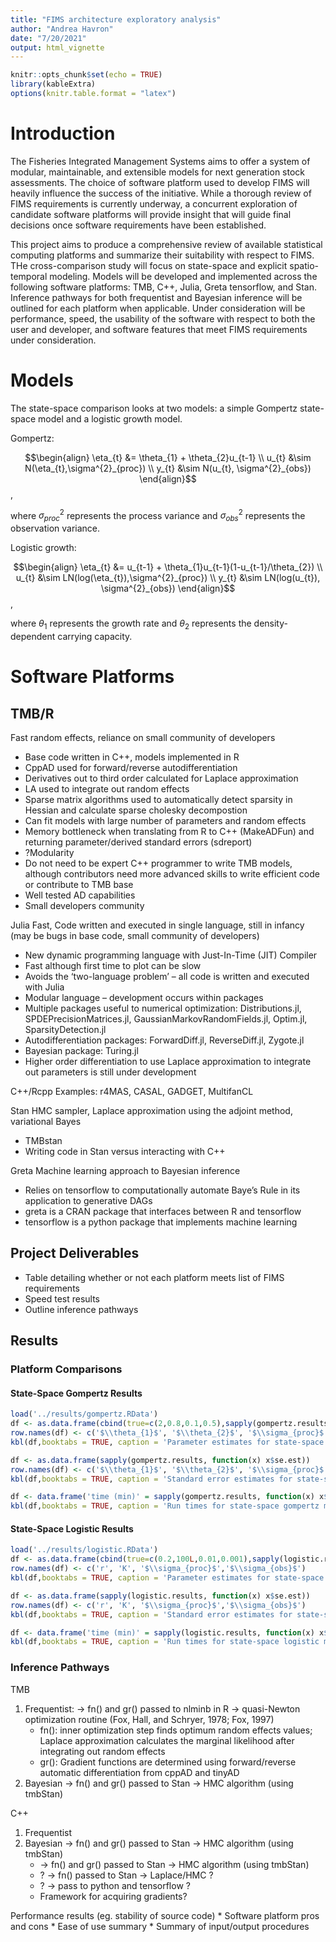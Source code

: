 ```yaml
---
title: "FIMS architecture exploratory analysis"
author: "Andrea Havron"
date: "7/20/2021"
output: html_vignette
---
```


```r
knitr::opts_chunk$set(echo = TRUE)
library(kableExtra)
options(knitr.table.format = "latex") 
```


# Introduction

The Fisheries Integrated Management Systems aims to offer a system of modular, maintainable, and extensible models for next generation stock assessments. The choice of software platform used to develop FIMS will heavily influence the success of the initiative. While a thorough review of FIMS requirements is currently underway, a concurrent exploration of candidate software platforms will provide insight that will guide final decisions once software requirements have been established.

This project aims to produce a comprehensive review of available statistical computing platforms and summarize their suitability with respect to FIMS. THe cross-comparison study will focus on state-space and explicit spatio-temporal modeling. Models will be developed and implemented across the following software platforms: TMB, C++, Julia, Greta tensorflow, and Stan. Inference pathways for both frequentist and Bayesian inference will be outlined for each platform when applicable. Under consideration will be performance, speed, the usability of the software with respect to both the user and developer, and software features that meet FIMS requirements under consideration.

# Models

The state-space comparison looks at two models: a simple Gompertz state-space model and a logistic growth model.

Gompertz:

$$\begin{align}
\eta_{t} &= \theta_{1} + \theta_{2}u_{t-1} \\
u_{t} &\sim N(\eta_{t},\sigma^{2}_{proc}) \\
y_{t} &\sim N(u_{t}, \sigma^{2}_{obs})
\end{align}$$,

where $\sigma^{2}_{proc}$ represents the process variance and $\sigma^{2}_{obs}$ represents the observation variance.

Logistic growth:

$$\begin{align}
\eta_{t} &= u_{t-1} + \theta_{1}u_{t-1}(1-u_{t-1}/\theta_{2}) \\
u_{t} &\sim LN(log(\eta_{t}),\sigma^{2}_{proc}) \\
y_{t} &\sim LN(log(u_{t}), \sigma^{2}_{obs})
\end{align}$$,

where $\theta_{1}$ represents the growth rate and $\theta_{2}$ represents the density-dependent carrying capacity.

# Software Platforms
## TMB/R
Fast random effects, reliance on small community of developers

* Base code written in C++, models implemented in R
* CppAD used for forward/reverse autodifferentiation
* Derivatives out to third order calculated for Laplace approximation
* LA used to integrate out random effects
* Sparse matrix algorithms used to automatically detect sparsity in Hessian and calculate sparse cholesky decompostion
* Can fit models with large number of parameters and random effects
* Memory bottleneck when translating from R to C++ (MakeADFun) and returning parameter/derived standard errors (sdreport)
* ?Modularity
* Do not need to be expert C++ programmer to write TMB models, although contributors need more advanced skills to write efficient code or contribute to TMB base
* Well tested AD capabilities
* Small developers community

Julia
Fast, Code written and executed in single language, still in infancy (may be bugs in base code, small community of developers)

* New dynamic programming language with Just-In-Time (JIT) Compiler
* Fast although first time to plot can be slow
* Avoids the ‘two-language problem’ – all code is written and executed with Julia
* Modular language – development occurs within packages
* Multiple packages useful to numerical optimization: Distributions.jl, SPDEPrecisionMatrices.jl, GaussianMarkovRandomFields.jl, Optim.jl, SparsityDetection.jl
* Autodifferentiation packages: ForwardDiff.jl, ReverseDiff.jl, Zygote.jl
* Bayesian package: Turing.jl
* Higher order differentiation to use Laplace approximation to integrate out parameters is still under development

C++/Rcpp
Examples: r4MAS, CASAL, GADGET, MultifanCL

Stan
HMC sampler, Laplace approximation using the adjoint method, variational Bayes

* TMBstan
* Writing code in Stan versus interacting with C++

Greta
Machine learning approach to Bayesian inference

* Relies on tensorflow to computationally automate Baye’s Rule in its application to generative DAGs
* greta is a CRAN package that interfaces between R and tensorflow
* tensorflow is a python package that implements machine learning

## Project Deliverables
      
* Table detailing whether or not each platform meets list of FIMS requirements
* Speed test results
* Outline inference pathways

## Results

### Platform Comparisons

#### State-Space Gompertz Results
```r
load('../results/gompertz.RData')
df <- as.data.frame(cbind(true=c(2,0.8,0.1,0.5),sapply(gompertz.results, function(x) x$par.est)))
row.names(df) <- c('$\\theta_{1}$', '$\\theta_{2}$', '$\\sigma_{proc}$','$\\sigma_{obs}$')
kbl(df,booktabs = TRUE, caption = 'Parameter estimates for state-space gompertz model', digits = 3, label = 'SSgompMu')

df <- as.data.frame(sapply(gompertz.results, function(x) x$se.est))
row.names(df) <- c('$\\theta_{1}$', '$\\theta_{2}$', '$\\sigma_{proc}$','$\\sigma_{obs}$')
kbl(df,booktabs = TRUE, caption = 'Standard error estimates for state-space gompertz model', digits = 3, label = 'SSgompSE')

df <- data.frame('time (min)' = sapply(gompertz.results, function(x) x$time))
kbl(df,booktabs = TRUE, caption = 'Run times for state-space gompertz model', digits = 3, label = 'SSgompTime')
```


#### State-Space Logistic Results
```r
load('../results/logistic.RData')
df <- as.data.frame(cbind(true=c(0.2,100L,0.01,0.001),sapply(logistic.results, function(x) x$par.est)))
row.names(df) <- c('r', 'K', '$\\sigma_{proc}$','$\\sigma_{obs}$')
kbl(df,booktabs = TRUE, caption = 'Parameter estimates for state-space logistic model', label = 'SSlogMu', format.args = list(scientific = FALSE))

df <- as.data.frame(sapply(logistic.results, function(x) x$se.est))
row.names(df) <- c('r', 'K', '$\\sigma_{proc}$','$\\sigma_{obs}$')
kbl(df,booktabs = TRUE, caption = 'Standard error estimates for state-space logistic model', digits = 3, label = 'SSlogSE')

df <- data.frame('time (min)' = sapply(logistic.results, function(x) x$time))
kbl(df,booktabs = TRUE, caption = 'Run times for state-space logistic model', digits = 3, label = 'SSlogTime')
```


### Inference Pathways

TMB

1. Frequentist: -> fn() and gr() passed to nlminb in R -> quasi-Newton optimization routine (Fox, Hall, and Schryer, 1978; Fox, 1997)
    + fn(): inner optimization step finds optimum random effects values; Laplace approximation calculates the marginal likelihood after integrating out random effects
    + gr(): Gradient functions are determined using forward/reverse automatic differentiation from cppAD and tinyAD
2. Bayesian -> fn() and gr() passed to Stan -> HMC algorithm (using tmbStan)

C++

1. Frequentist
2. Bayesian -> fn() and gr() passed to Stan -> HMC algorithm (using tmbStan)
    + -> fn() and gr() passed to Stan -> HMC algorithm (using tmbStan)
    + ? -> fn() passed to Stan -> Laplace/HMC ?
    + ? -> pass to python and tensorflow ?
    + Framework for acquiring gradients?

Performance results (eg. stability of source code)
  *       Software platform pros and cons
  *       Ease of use summary
  *       Summary of input/output  procedures

